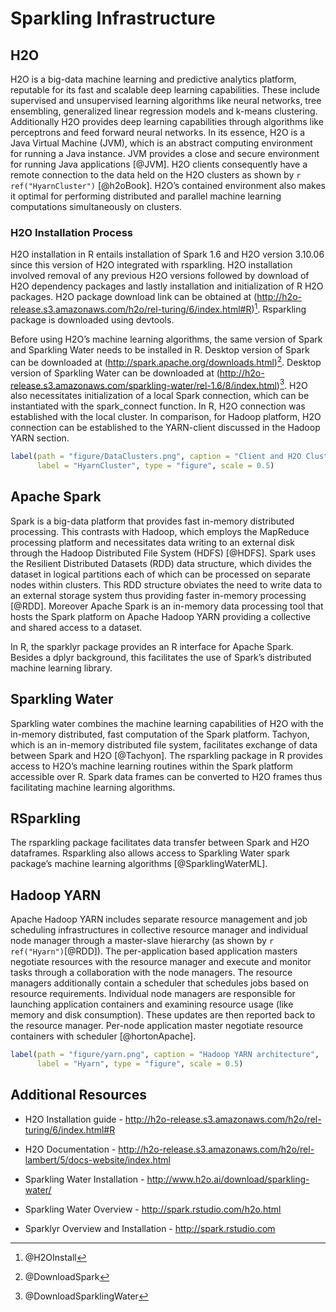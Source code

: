 

# Sparkling Infrastructure

## H2O
H2O is a big-data machine learning and predictive analytics platform, reputable for its fast and scalable deep learning capabilities. These include supervised and unsupervised learning algorithms like neural networks, tree ensembling, generalized linear regression models and k-means clustering. Additionally H2O provides deep learning capabilities through algorithms like perceptrons and feed forward neural networks. In its essence, H2O is a Java Virtual Machine (JVM), which is an abstract computing environment for running a Java instance. JVM provides a close and secure environment for running Java applications [@JVM]. H2O clients consequently have a remote connection to the data held on the H2O clusters as shown by `r ref("HyarnCluster")` [@h2oBook]. H2O’s contained environment also makes it optimal for performing distributed and parallel machine learning computations simultaneously on clusters. 

### H2O Installation Process 
H2O installation in R entails installation of Spark 1.6 and H2O version 3.10.06 since this version of H2O integrated with rsparkling. H2O installation involved removal of any previous H2O versions followed by download of H2O dependency packages and lastly installation and initialization of R H2O packages. H2O package download link can be obtained at (<http://h2o-release.s3.amazonaws.com/h2o/rel-turing/6/index.html#R>)^[@H2OInstall]. Rsparkling package is downloaded using devtools.

Before using H2O’s machine learning algorithms, the same version of Spark and Sparkling Water needs to be installed in R. Desktop version of Spark can be downloaded at (<http://spark.apache.org/downloads.html>)^[@DownloadSpark]. Desktop version of Sparkling Water can be downloaded at (<http://h2o-release.s3.amazonaws.com/sparkling-water/rel-1.6/8/index.html>)^[@DownloadSparklingWater]. H2O also necessitates initialization of a local Spark connection, which can be instantiated with the spark_connect function. In R, H2O connection was established with the local cluster. In comparison, for Hadoop platform, H2O connection can be established to the YARN-client discussed in the 
Hadoop YARN section. 

```r
label(path = "figure/DataClusters.png", caption = "Client and H2O Cluster", 
      label = "HyarnCluster", type = "figure", scale = 0.5)
```

## Apache Spark 
Spark is a big-data platform that provides fast in-memory distributed processing. This contrasts with Hadoop, which employs the MapReduce processing platform and necessitates data writing to an external disk through the Hadoop Distributed File System (HDFS) [@HDFS]. Spark uses the Resilient Distributed Datasets (RDD) data structure, which divides the dataset in logical partitions each of which can be processed on separate nodes within clusters. This RDD structure obviates the need to write data to an external storage system thus providing faster in-memory processing [@RDD]. Moreover Apache Spark is an in-memory data processing tool that hosts the Spark platform on Apache Hadoop YARN providing a collective and shared access to a dataset. 

In R, the sparklyr package provides an R interface for Apache Spark. Besides a dplyr background, this facilitates the use of Spark's distributed machine learning library.

## Sparkling Water 
Sparkling water combines the machine learning capabilities of H2O with the in-memory distributed, fast computation of the Spark platform. Tachyon, which is an in-memory distributed file system, facilitates exchange of data between Spark and H2O [@Tachyon].
The rsparkling package in R provides access to H2O’s machine learning routines within the Spark platform accessible over R. Spark data frames can be converted to H2O frames thus facilitating machine learning algorithms. 

## RSparkling 
The rsparkling package facilitates data transfer between Spark and H2O dataframes. Rsparkling also allows access to Sparkling Water spark package's machine learning algorithms [@SparklingWaterML].

## Hadoop YARN
Apache Hadoop YARN includes separate resource management and job scheduling infrastructures in collective resource manager and individual node manager through a master-slave hierarchy (as shown by `r ref("Hyarn")`[@RDD]). The per-application based application masters negotiate resources with the resource manager and execute and monitor tasks through a collaboration with the node managers. The resource managers additionally contain a scheduler that schedules jobs based on resource requirements. Individual node managers are responsible for launching application containers and examining resource usage (like memory and disk consumption). These updates are then reported back to the resource manager. Per-node application master negotiate resource containers with scheduler [@hortonApache].

```r
label(path = "figure/yarn.png", caption = "Hadoop YARN architecture", 
      label = "Hyarn", type = "figure", scale = 0.5)
```

## Additional Resources

- H2O Installation guide - <http://h2o-release.s3.amazonaws.com/h2o/rel-turing/6/index.html#R>

- H2O Documentation - <http://h2o-release.s3.amazonaws.com/h2o/rel-lambert/5/docs-website/index.html>

- Sparkling Water Installation - <http://www.h2o.ai/download/sparkling-water/> 

- Sparkling Water Overview - <http://spark.rstudio.com/h2o.html>

- Sparklyr Overview and Installation - <http://spark.rstudio.com>


